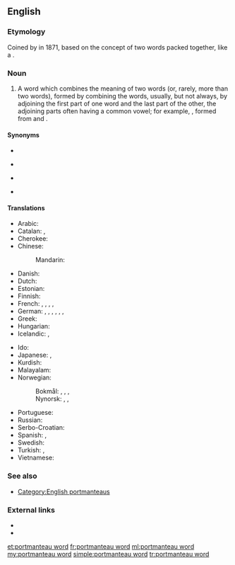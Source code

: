 {{also|portmanteau-word}}

==English==

===Etymology===
Coined by {{w|Lewis Carroll}} in 1871, based on the concept of two words packed together, like a {{l|en|portmanteau}} {{gloss|a travelling case having two halves joined by a hinge}}.
: {{quote-book|year=1871|author=Lewis Carroll|authorlink=Lewis Carroll|passage=Well, “slithy” means “lithe and slimy”. “Lithe” is the same as “active”. You see it’s like a '''portmanteau''' – there are two meanings packed up into one word.|chapter=[[s:Through the Looking-Glass, and What Alice Found There/Chapter VI|VI. Humpty Dumpty]]|title=Through the Looking-Glass, and What Alice Found There}}

===Noun===
{{en-noun}}

# {{label|en|linguistics}} A word which combines the meaning of two words (or, rarely, more than two words), formed by combining the words, usually, but not always, by adjoining the first part of one word and the last part of the other, the adjoining parts often having a common vowel; for example, {{m|en|smog}}, formed from {{m|en|smoke}} and {{m|en|fog}}.

====Synonyms====
{{top4}}
* {{l|en|amalgamation}}
{{mid4}}
* {{l|en|blend}}
{{mid4}}
* {{l|en|frankenword}}
{{mid4}}
* {{l|en|portmanteau}}
{{bottom}}

====Translations====
{{trans-top|word which combines the meaning of two words}}
* Arabic: {{t|ar|لَفْظِ مَنْحُوت|m}}
* Catalan: {{t|ca|mot creuat|m}}, {{t+|ca|acrònim|m}}
* Cherokee: {{t|chr|ᎠᏑᏰ⁠ᎲᎯ|sc=Cher}}
* Chinese:
*: Mandarin: {{t-needed|cmn}}
* Danish: {{t|da|portmanteau|n}}
* Dutch: {{t|nl|mengwoord|n}}
* Estonian: {{t|et|sulandsõna}}
* Finnish: {{t|fi|sulautuma}}
* French: {{t+|fr|mot-valise|m}}, {{t+|fr|mot valise|m}}, {{t+|fr|mot porte-manteau|m}}, {{t|fr|mot portemanteau|m}}, {{t+|fr|mot-portemanteau|m}}
* German: {{t+|de|Kofferwort|n}}, {{t|de|Portmanteau|n}}, {{t|de|Portmanteau-Wort|n}}, {{t+|de|Schachtelwort|n}}, {{t+|de|Kontamination|f}}, {{t+|de|Verschmelzung|f}}, {{t+|de|Wortkreuzung|f}}
* Greek: {{t+|el|σύμμειγμα|n}}
* Hungarian: {{t|hu|vegyülékszó}}
* Icelandic: {{t|is|samrunaorð|n}}, {{t|is|frakkaorð|n}}
{{trans-mid}}
* Ido: {{t|io|vort-ifar}}
* Japanese: {{t|ja|混成語|tr=こんせいご, konseigo}}, {{t|ja|かばん語|tr=かばんご, kabango}}
* Kurdish: {{t|ku|peyva hevedudanî}}
* Malayalam: {{t|ml|ചേർത്തുള്ള കൃത്രിമവാക്ക്‌|sc=Mlym}}
* Norwegian:
*: Bokmål: {{t|nb|sammentrukket ord|n}}, {{t+|nb|teleskopord|n}}, {{t|nb|portmanteau-ord|n}}, {{t|nb|portemanteau|n}}
*: Nynorsk: {{t|nn|samantrekt ord|n}}, {{t|nn|portmanteau-ord|n}}, {{t|nn|teleskopord|n}}
* Portuguese: {{t|pt|palavra-valise|f}}
* Russian: {{t+|ru|словослияние|n}}
* Serbo-Croatian: {{t|sh|кованица|f|tr=kovanica|sc=Cyrl}}
* Spanish: {{t|es|palabra baúl|f}}, {{t+|es|contracción|f}}
* Swedish: {{t+|sv|teleskopord|n}}
* Turkish: {{t+|tr|birleşik kelime}}, {{t+|tr|birleşik sözcük}}
* Vietnamese: {{t|vi|từ kết hợp}}
{{trans-bottom}}

===See also===
* [[:Category:English blends|Category:English portmanteaus]]

===External links===
* {{projectlink|wikipedia}}
* {{projectlink|wikipedia|List of portmanteaus}}

[[et:portmanteau word]]
[[fr:portmanteau word]]
[[ml:portmanteau word]]
[[my:portmanteau word]]
[[simple:portmanteau word]]
[[tr:portmanteau word]]